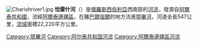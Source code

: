 [[Image:Charishriver1.jpg|thumb]]
'''恰雷什河'''（{{lang-ru|Чары́ш}}）是[[俄羅斯|俄羅斯]][[西伯利亞|西伯利亞]]西南部的[[河流|河流]]，發源自[[阿爾泰共和國|阿爾泰共和國]]，流經[[阿爾泰邊疆區|阿爾泰邊疆區]]，在離[[巴爾瑙爾|巴爾瑙爾]]的地方流進[[鄂畢河|鄂畢河]]，河道全長547公里，[[流域|流域]]面積22,220平方公里。

{{俄羅斯地理小作品}}

{{鄂畢河}}
[[Category:鄂畢河|Category:鄂畢河]]
[[Category:阿尔泰共和国河流|Category:阿尔泰共和国河流]]
[[Category:阿爾泰邊疆區河流|Category:阿爾泰邊疆區河流]]